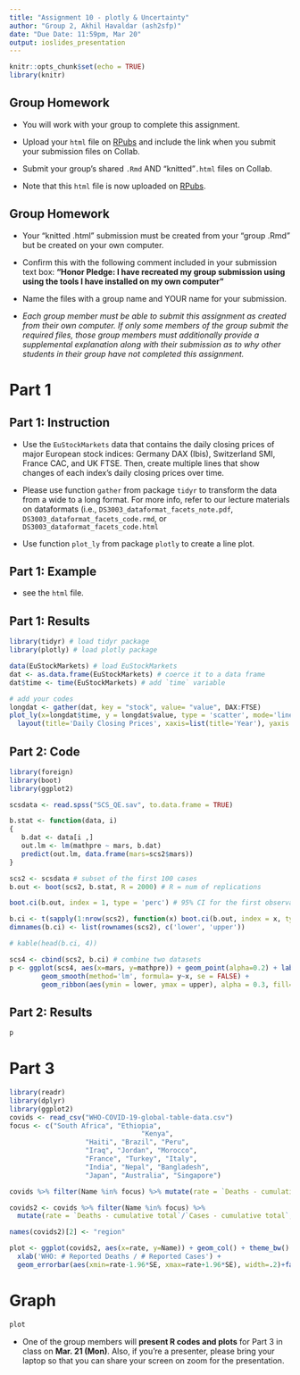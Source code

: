 ---
title: "Assignment 10 - plotly & Uncertainty"
author: "Group 2, Akhil Havaldar (ash2sfp)"
date: "Due Date: 11:59pm, Mar 20"
output: ioslides_presentation
---

```{r setup, include=FALSE}
knitr::opts_chunk$set(echo = TRUE)
library(knitr)
```

## Group Homework 

- You will work with your group to complete this assignment.

- Upload your `html` file on [RPubs](https://rpubs.com) and include the link when you submit your submission files on Collab. 

- Submit your group's shared `.Rmd` AND "knitted"`.html` files on Collab.

- Note that this `html` file is now uploaded on [RPubs](https://rpubs.com/DS3003/A11).

## Group Homework

- Your "knitted .html" submission must be created from your "group .Rmd" but be created on your own computer.
    
- Confirm this with the following comment included in your submission text box: **"Honor Pledge: I have recreated my group submission using using the tools I have installed on my own computer"**
    
- Name the files with a group name and YOUR name for your submission.

- *Each group member must be able to submit this assignment as created from their own computer. If only some members of the group submit the required files, those group members must additionally provide a supplemental explanation along with their submission as to why other students in their group have not completed this assignment.*

# Part 1 

## Part 1: Instruction 

- Use the `EuStockMarkets` data that contains the daily closing prices of major European stock indices: Germany DAX (Ibis), Switzerland SMI, France CAC, and UK FTSE. Then, create multiple lines that show changes of each index's daily closing prices over time.

- Please use function `gather` from package `tidyr` to transform the data from a wide to a long format. For more info, refer to our lecture materials on dataformats (i.e., `DS3003_dataformat_facets_note.pdf`, `DS3003_dataformat_facets_code.rmd`, or `DS3003_dataformat_facets_code.html`

- Use function `plot_ly` from package `plotly` to create a line plot. 

## Part 1: Example 

- see the `html` file.


##  Part 1: Results

```{r, message=FALSE}
library(tidyr) # load tidyr package
library(plotly) # load plotly package

data(EuStockMarkets) # load EuStockMarkets
dat <- as.data.frame(EuStockMarkets) # coerce it to a data frame
dat$time <- time(EuStockMarkets) # add `time` variable

# add your codes
longdat <- gather(dat, key = "stock", value= "value", DAX:FTSE)
plot_ly(x=longdat$time, y = longdat$value, type = 'scatter', mode='lines', color = longdat$stock)%>%
  layout(title='Daily Closing Prices', xaxis=list(title='Year'), yaxis = list(title='Price'))
```

## Part 2: Code

```{r}
library(foreign)
library(boot)
library(ggplot2)

scsdata <- read.spss("SCS_QE.sav", to.data.frame = TRUE)

b.stat <- function(data, i)
{
   b.dat <- data[i ,]
   out.lm <- lm(mathpre ~ mars, b.dat)
   predict(out.lm, data.frame(mars=scs2$mars))   
}

scs2 <- scsdata # subset of the first 100 cases
b.out <- boot(scs2, b.stat, R = 2000) # R = num of replications

boot.ci(b.out, index = 1, type = 'perc') # 95% CI for the first observation

b.ci <- t(sapply(1:nrow(scs2), function(x) boot.ci(b.out, index = x, type = 'perc')$percent))[, 4:5]
dimnames(b.ci) <- list(rownames(scs2), c('lower', 'upper'))

# kable(head(b.ci, 4))

scs4 <- cbind(scs2, b.ci) # combine two datasets
p <- ggplot(scs4, aes(x=mars, y=mathpre)) + geom_point(alpha=0.2) + labs(x = 'Math Anxiety Score', y = 'Math Achievement Score', title = "Math Anxiety vs Math Achievement with Confidence Interval") + theme_bw() + 
        geom_smooth(method='lm', formula= y~x, se = FALSE) +
        geom_ribbon(aes(ymin = lower, ymax = upper), alpha = 0.3, fill="#69b3a2")
```

## Part 2: Results

``` {r}

p

```

# Part 3

```{r, warning=FALSE, message=FALSE}
library(readr)
library(dplyr)
library(ggplot2)
covids <- read_csv("WHO-COVID-19-global-table-data.csv")
focus <- c("South Africa", "Ethiopia",
                                 "Kenya", 
                   "Haiti", "Brazil", "Peru",
                   "Iraq", "Jordan", "Morocco", 
                   "France", "Turkey", "Italy", 
                   "India", "Nepal", "Bangladesh",
                   "Japan", "Australia", "Singapore")

covids %>% filter(Name %in% focus) %>% mutate(rate = `Deaths - cumulative total`/`Cases - cumulative total`) 

covids2 <- covids %>% filter(Name %in% focus) %>% 
  mutate(rate = `Deaths - cumulative total`/`Cases - cumulative total`, SE = sqrt(rate*(1-rate)/`Cases - cumulative total`))

names(covids2)[2] <- "region"

plot <- ggplot(covids2, aes(x=rate, y=Name)) + geom_col() + theme_bw() +
  xlab('WHO: # Reported Deaths / # Reported Cases') + 
  geom_errorbar(aes(xmin=rate-1.96*SE, xmax=rate+1.96*SE), width=.2)+facet_grid(~region, scale="free")
```
# Graph
```{r}
plot
```


- One of the group members will **present R codes and plots** for Part 3 in class on **Mar. 21 (Mon)**.  Also, if you're a presenter, please bring your laptop so that you can share your screen on zoom for the presentation.

